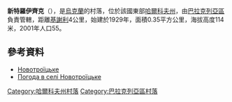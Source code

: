 {{coord|49|24|16|N|36|28|12|E|scale:100000_region:UA|display=title}}

'''新特羅伊齊克'''（{{lang-uk|Новотроїцьке}}），是[[烏克蘭|烏克蘭]]的村落，位於該國東部[[哈爾科夫州|哈爾科夫州]]，由[[巴拉克列亞區|巴拉克列亞區]]負責管轄，距離[[基謝利_(佩爾沃邁西基區)|基謝利]]4公里，始建於1929年，面積0.35平方公里，海拔高度114米，2001年人口55。

==參考資料==
* [http://gska2.rada.gov.ua/pls/z7502/A005?rdat1=09.01.2009&rf7571=32153 Новотроїцьке]{{dead link|date=2018年3月 |bot=InternetArchiveBot |fix-attempted=yes }}
* [http://weather.in.ua/ua/har'kovskaja/18242 Погода в селі Новотроїцьке] {{Wayback|url=http://weather.in.ua/ua/har%27kovskaja/18242 |date=20210417024010 }}

{{DEFAULTSORT:Новотроїцьке}}
[[Category:哈爾科夫州村落|Category:哈爾科夫州村落]]
[[Category:巴拉克列亞區村落|Category:巴拉克列亞區村落]]


{{Kharkiv-geo-stub}}